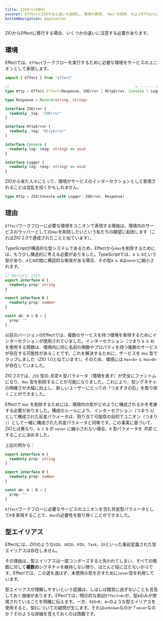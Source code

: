 ```yaml
---
title: ZIOからの移行
excerpt: EffectとZIOの主な違いを説明し、環境の表現、`Has`の削除、およびEffectにおける`UIO`、`URIO`、`RIO`、`Task`、`IO`のような事前定義された型エイリアスの欠如をカバーします。
bottomNavigation: pagination
---
```


ZIOからEffectに移行する場合、いくつかの違いに注意する必要があります。

## 環境

Effectでは、`Effect`ワークフローを実行するために必要な環境をサービスのユニオンとして表現します。

```ts twoslash
import { Effect } from "effect"

//                                                          v---------v---- `R` は Console | Logger のユニオンです
type Http = Effect.Effect<Response, IOError | HttpError, Console | Logger>

type Response = Record<string, string>

interface IOError {
  readonly _tag: "IOError"
}

interface HttpError {
  readonly _tag: "HttpError"
}

interface Console {
  readonly log: (msg: string) => void
}

interface Logger {
  readonly log: (msg: string) => void
}
```

ZIOから来た人々にとって、環境がサービスのインターセクションとして表現されることは混乱を招くかもしれません。

```scala
type Http = ZIO[Console with Logger, IOError, Response]
```

## 理由

`Effect`ワークフローに必要な環境をユニオンで表現する理由は、環境内のサービスのラッパーとしての`Has`を削除したいという私たちの願望に起因します（これはZIO 2.0で達成されたことと似ています）。

TypeScriptが構造的な型システムであるため、Effectから`Has`を削除するためには、もう少し構造的に考える必要がありました。TypeScriptでは、`A & B`という型があり、`A`と`B`の間に構造的な衝突がある場合、その型`A & B`は`never`に縮小されます。

```ts twoslash
// @errors: 2322
export interface A {
  readonly prop: string
}

export interface B {
  readonly prop: number
}

const ab: A & B = {
  prop: ""
}
```

以前のバージョンのEffectでは、複数のサービスを持つ環境を表現するためにインターセクションが使用されていました。インターセクション（つまり `A & B`）を使用する問題は、環境内に同じ名前の関数やプロパティを持つ複数のサービスが存在する可能性があることです。これを解決するために、サービスを `Has` 型でラップしました（ZIO 1.0と似ています）。そのため、環境には `Has<A> & Has<B>` が存在していました。

ZIO 2.0では、`ZIO` 型の _反変_ `R` 型パラメータ（環境を表す）が完全にファントムになり、`Has` 型を削除することが可能になりました。これにより、型シグネチャの明確さが大幅に向上し、新しいユーザーにとっての「つまずきの石」を取り除くことができました。

Effectで `Has` を削除するためには、環境内の型がどのように構成されるかを考慮する必要がありました。構成のルールにより、インターセクション（つまり `&`）として構成された反変パラメータは、割り当て可能性の目的でユニオン（つまり `|`）として一緒に構成された共変パラメータと同等です。この事実に基づいて、ZIOとは異なり、`A | B` が `never` に縮小されない場合、`R` 型パラメータを _共変_ にすることに決めました。

上記の例から：

```ts twoslash
export interface A {
  readonly prop: string
}

export interface B {
  readonly prop: number
}

const ab: A | B = {
  prop: ""
}
```

`Effect`ワークフローに必要なサービスのユニオンを含む共変型パラメータとして`R`を表現することで、`Has`の必要性を取り除くことができました。

## 型エイリアス

Effectには、ZIOのような`UIO`、`URIO`、`RIO`、`Task`、`IO`といった事前定義された型エイリアスは存在しません。

その理由は、型エイリアスは一度コンポーズすると失われてしまい、すべての関数に対して**複数の**シグネチャを維持しない限り、ほとんど役に立たないからです。Effectでは、この道を選ばず、未使用の型を示すために`never`型を利用しています。

型エイリアスが理解しやすいという認識は、しばしば錯覚に過ぎないことも言及しておく価値があります。Effectでは、明示的な表記`Effect<A>`が、型`A`のみが使用されていることを明確に伝えます。一方、`RIO<R, A>`のような型エイリアスを使用すると、型`E`についての疑問が生じます。それは`unknown`なのか？`never`なのか？そのような詳細を覚えておくのは困難です。
